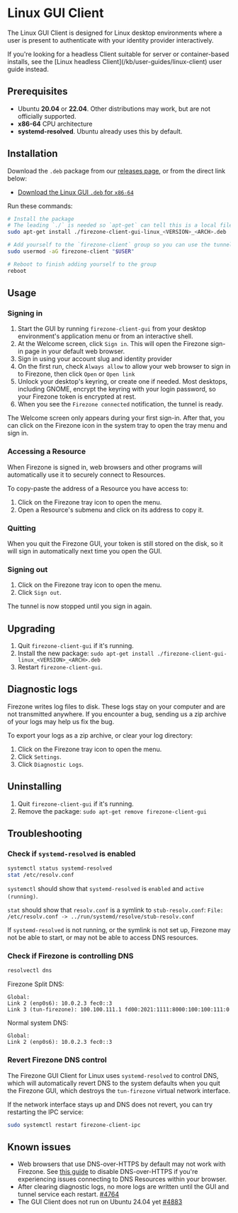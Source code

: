 
# Linux GUI Client

The Linux GUI Client is designed for Linux desktop environments where a
user is present to authenticate with your identity provider interactively.

<Alert color="info">
  If you're looking for a headless Client suitable for server or container-based
  installs, see the [Linux headless Client](/kb/user-guides/linux-client) user
  guide instead.
</Alert>

## Prerequisites

- Ubuntu **20.04** or **22.04**. Other distributions may work, but are not
  officially supported.
- **x86-64** CPU architecture
- **systemd-resolved**. Ubuntu already uses this by default.

## Installation

Download the `.deb` package from our
[releases page](https://github.com/firezone/firezone/releases),
or from the direct link below:

- [Download the Linux GUI `.deb` for `x86-64`](/dl/firezone-client-gui-linux/latest/x86_64)

Run these commands:

```bash
# Install the package
# The leading `./` is needed so `apt-get` can tell this is a local file
sudo apt-get install ./firezone-client-gui-linux_<VERSION>_<ARCH>.deb

# Add yourself to the `firezone-client` group so you can use the tunnel service
sudo usermod -aG firezone-client "$USER"

# Reboot to finish adding yourself to the group
reboot
```

## Usage

### Signing in

1. Start the GUI by running `firezone-client-gui` from your desktop environment's application
menu or from an interactive shell.
1. At the Welcome screen, click `Sign in`. This will open the Firezone sign-in page in your default web browser.
1. Sign in using your account slug and identity provider
1. On the first run, check `Always allow` to allow your web browser to sign in to Firezone, then click `Open` or `Open link`
1. Unlock your desktop's keyring, or create one if needed.
Most desktops, including GNOME, encrypt the keyring with your login password, so your Firezone
token is encrypted at rest.
1. When you see the `Firezone connected` notification, the tunnel is ready.

The Welcome screen only appears during your first sign-in. After that,
you can click on the Firezone icon in the system tray to open the tray menu and sign in.

### Accessing a Resource

When Firezone is signed in, web browsers and other programs will automatically use it to securely connect to Resources.

To copy-paste the address of a Resource you have access to:

1. Click on the Firezone tray icon to open the menu.
1. Open a Resource's submenu and click on its address to copy it.

### Quitting

When you quit the Firezone GUI, your token is still stored on the disk,
so it will sign in automatically next time you open the GUI.

### Signing out

1. Click on the Firezone tray icon to open the menu.
1. Click `Sign out`.

The tunnel is now stopped until you sign in again.

## Upgrading

1. Quit `firezone-client-gui` if it's running.
1. Install the new package: `sudo apt-get install ./firezone-client-gui-linux_<VERSION>_<ARCH>.deb`
1. Restart `firezone-client-gui`.

## Diagnostic logs

Firezone writes log files to disk. These logs stay on your computer and are not
transmitted anywhere. If you encounter a bug, sending us a zip archive of your logs may help us fix the bug.

To export your logs as a zip archive, or clear your log directory:

1. Click on the Firezone tray icon to open the menu.
1. Click `Settings`.
1. Click `Diagnostic Logs`.

## Uninstalling

1. Quit `firezone-client-gui` if it's running.
1. Remove the package: `sudo apt-get remove firezone-client-gui`

## Troubleshooting

### Check if `systemd-resolved` is enabled

```bash
systemctl status systemd-resolved
stat /etc/resolv.conf
```

`systemctl` should show that `systemd-resolved` is `enabled` and `active (running)`.

`stat` should show that `resolv.conf` is a symlink to `stub-resolv.conf`: `File: /etc/resolv.conf -> ../run/systemd/resolve/stub-resolv.conf`

If `systemd-resolved` is not running, or the symlink is not set up, Firezone may
not be able to start, or may not be able to access DNS resources.

### Check if Firezone is controlling DNS

```bash
resolvectl dns
```

Firezone Split DNS:

```
Global:
Link 2 (enp0s6): 10.0.2.3 fec0::3
Link 3 (tun-firezone): 100.100.111.1 fd00:2021:1111:8000:100:100:111:0
```

Normal system DNS:

```
Global:
Link 2 (enp0s6): 10.0.2.3 fec0::3
```

### Revert Firezone DNS control

The Firezone GUI Client for Linux uses `systemd-resolved` to control DNS, which will
automatically revert DNS to the system defaults when you quit the Firezone GUI, which
destroys the `tun-firezone` virtual network interface.

If the network interface stays up and DNS does not revert, you can try restarting
the IPC service:

```bash
sudo systemctl restart firezone-client-ipc
```

## Known issues

- Web browsers that use DNS-over-HTTPS by default may not work with Firezone. See
[this guide](/kb/administer/troubleshooting#some-browsers-break-dns-routing) to
disable DNS-over-HTTPS if you're experiencing issues connecting to DNS Resources
within your browser.
- After clearing diagnostic logs, no more logs are written until the GUI and tunnel service each restart. [#4764](https://github.com/firezone/firezone/issues/4764)
- The GUI Client does not run on Ubuntu 24.04 yet [#4883](https://github.com/firezone/firezone/issues/4883)

<SupportOptions />

